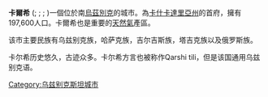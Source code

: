 {{Infobox Settlement
|official_name = 卡爾希
|native_name = Қарши
|image_skyline =US base Qarshi.jpg
|imagesize = 300px
|image_caption =U.S. airbase in Qarshi
|image_flag = 
|image_seal = 
|image_map = 
|map_caption = 
|pushpin_map            = Uzbekistan
|pushpin_label_position =bottom
|pushpin_mapsize        = 300
|pushpin_map_caption    =Location in Uzbekistan
|coordinates_region = UZ
|subdivision_type = [[國家|國家]]
|subdivision_type1 = [[烏茲別克行政區劃|州]]
|subdivision_name = {{flag|Uzbekistan}}
|subdivision_name1 = [[卡什卡達里亞州|卡什卡達里亞州]]
|subdivision_type2 = 
|subdivision_name2 =
|established_title = 
|established_date =
|government_type = 
|leader_title = 
|leader_name = 
|area_magnitude = 
|area_total_sq_mi =
|area_total_km2 = 
|area_land_sq_mi =
|area_land_km2 = 
|area_urban_sq_mi = 
|area_urban_km2 = 
|area_metro_km2 = 
|area_metro_sq_mi = 
|population_as_of=1999
|population_footnotes =
|population_total =  197,600
|population_urban = 
|population_metro =
|population_density_sq_mi = 
|population_density_km2 =
|timezone =
|utc_offset = 
|timezone_DST =
|utc_offset_DST = 
|latd=38|latm=52||lats=|latNS=N
|longd=65|longm=48|longs=|longEW=E
|elevation_footnotes=
|elevation_m = 
|elevation_ft = 
|postal_code_type = 
|postal_code = 
|area_code = 
|website = 
|footnotes =
}}
'''卡爾希''' ({{lang-uz|'''Qarshi''' / Қарши}}; {{lang-fa|'''نخشب''' / Nakhshab}}; {{lang-mn|Харш}}; {{lang-ru|Карши}})一個位於南[[烏茲別克|烏茲別克]]的城市。為[[卡什卡達里亞州|卡什卡達里亞州]]的首府，擁有197,600人口。卡爾希也是重要的[[天然氣|天然氣]]產區。

该市主要民族有乌兹别克族，哈萨克族，吉尔吉斯族，塔吉克族以及俄罗斯族。

卡尔希历史悠久，古迹众多。卡尔希方言也被称作Qarshi tili，但是该国通用乌兹别克语。





{{Authority control}}
[[Category:乌兹别克斯坦城市|Category:乌兹别克斯坦城市]]